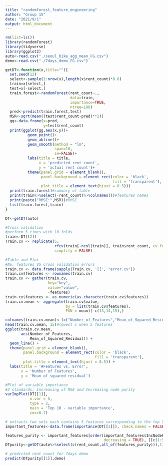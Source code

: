 ---
title: "randomforest_feature_engineering"
author: "Group 15"
date: "2021/9/1"
output: html_document
---
```{r}
rm(list=ls())
library(randomForest)
library(tidyverse)
library(ggplot2)
auto<-read.csv("./seoul_bike_agg_mean_FG.csv")
demo<-read.csv("./7days_demo_FG.csv")
```

```{r}
getDT<-function(x,title=""){
  set.seed(12)
  select<-sample(1:nrow(x),length(x$rent_count)*0.8)
  train=x[select,]
  test=x[-select,]
  train.forest<-randomForest(rent_count~.,
                             data=train,
                             importance=TRUE, 
                             ntree=100)
  pred<-predict(train.forest,test)
  MSR<-sqrt(mean((test$rent_count-pred)**2))
  gg<-data.frame(x=pred,
                 y=test$rent_count)
  print(ggplot(gg,aes(x,y))+
          geom_point()+
          geom_abline()+
          geom_smooth(method = "lm",
                      span=10,
                      se=FALSE)+
          labs(title = title,
               x = 'predicted rent count', 
               y = 'actual rent count')+
          theme(panel.grid = element_blank(), 
                panel.background = element_rect(color = 'black', 
                                                fill = 'transparent'),
                plot.title = element_text(hjust = 0.5)))
  print(train.forest)#summary of table
  print(train%>%select(-rent_count)%>%colnames())#features names
  print(paste("RMSE:",MSR))#RMSE
  list(train.forest,train)
}

DT<-getDT(auto)

```

```{r}
#Cross validation
#perform 5 times with 10 folds
train<-DT[[2]]
Train.cv <- replicate(5,
                      rfcv(train[-ncol(train)], train$rent_count, cv.fold = 10, step=1.5),
                      simplify = FALSE)

#Table and Plot 
#No. features VS cross validation errors 
train.cv <- data.frame(sapply(Train.cv, '[[', "error.cv"))
train.cv$features <- rownames(train.cv)
train.cv <- gather(train.cv,
                   key="key",
                   value="value",
                   -features)
train.cv$features <- as.numeric(as.character(train.cv$features))
train.cv.mean <- aggregate(train.cv$value, 
                           by = list(train.cv$features), 
                           FUN = mean)[-c(13,14,15),]

colnames(train.cv.mean)<-(c("Number_of_Features","Mean_of_Squared_Residual"))
head(train.cv.mean, 15)#lowest x when 5 features
ggplot(train.cv.mean, 
       aes(Number_of_Features, 
           Mean_of_Squared_Residual)) +
  geom_line() +
  theme(panel.grid = element_blank(), 
        panel.background = element_rect(color = 'black', 
                                        fill = 'transparent'),
        plot.title = element_text(hjust = 0.5)) +
  labs(title = '#Features vs. Error',
       x = 'Number of Features', 
       y = 'Mean of squared residual')
```
```{r}
#Plot of variable importance
#2 standards: Increasing of MSE and Increasing node purity
varImpPlot(DT[[1]], 
           n.var = 5, 
           type = 2,
           main = 'Top 10 - variable importance',
           cex=0.7)
```
```{r}
# extracts two sets each contains 5 features corresponding to the top 5 increasing node purity
important_features<-data.frame(importance(DT[[1]]), check.names = FALSE)

features_purity <- important_features[order(important_features$IncNodePurity, 
                                            decreasing = TRUE), ][c(1:5),]%>%rownames()
DTpurity<-getDT(auto%>%select(c(rent_count,all_of(features_purity))),title="top5 incnodepurity")

```
```{r}
# predicted rent count for 7days demo
predict(DTpurity[[1]],demo)
```



